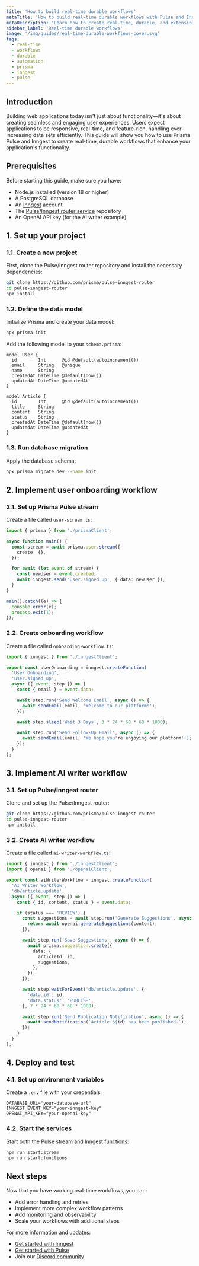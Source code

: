 ```yaml
---
title: 'How to build real-time durable workflows'
metaTitle: 'How to build real-time durable workflows with Pulse and Inngest'
metaDescription: 'Learn how to create real-time, durable, and extensible workflows using Prisma Pulse and Inngest.'
sidebar_label: 'Real-time durable workflows'
image: '/img/guides/real-time-durable-workflows-cover.svg'
tags:
  - real-time
  - workflows
  - durable
  - automation
  - prisma
  - inngest
  - pulse
---
```


## Introduction

Building web applications today isn't just about functionality—it's about creating seamless and engaging user experiences. Users expect applications to be responsive, real-time, and feature-rich, handling ever-increasing data sets efficiently. This guide will show you how to use Prisma Pulse and Inngest to create real-time, durable workflows that enhance your application's functionality.

## Prerequisites

Before starting this guide, make sure you have:

- Node.js installed (version 18 or higher)
- A PostgreSQL database
- An [Inngest](https://www.inngest.com) account
- The [Pulse/Inngest router service](https://github.com/prisma/pulse-inngest-router) repository
- An OpenAI API key (for the AI writer example)

## 1. Set up your project

### 1.1. Create a new project

First, clone the Pulse/Inngest router repository and install the necessary dependencies:

```bash
git clone https://github.com/prisma/pulse-inngest-router
cd pulse-inngest-router
npm install
```

### 1.2. Define the data model

Initialize Prisma and create your data model:

```bash
npx prisma init
```

Add the following model to your `schema.prisma`:

```prisma
model User {
  id        Int      @id @default(autoincrement())
  email     String   @unique
  name      String
  createdAt DateTime @default(now())
  updatedAt DateTime @updatedAt
}

model Article {
  id        Int      @id @default(autoincrement())
  title     String
  content   String
  status    String
  createdAt DateTime @default(now())
  updatedAt DateTime @updatedAt
}
```

### 1.3. Run database migration

Apply the database schema:

```bash
npx prisma migrate dev --name init
```

## 2. Implement user onboarding workflow

### 2.1. Set up Prisma Pulse stream

Create a file called `user-stream.ts`:

```typescript
import { prisma } from './prismaClient';

async function main() {
  const stream = await prisma.user.stream({
    create: {},
  });

  for await (let event of stream) {
    const newUser = event.created;
    await inngest.send('user.signed_up', { data: newUser });
  }
}

main().catch((e) => {
  console.error(e);
  process.exit(1);
});
```

### 2.2. Create onboarding workflow

Create a file called `onboarding-workflow.ts`:

```typescript
import { inngest } from './inngestClient';

export const userOnboarding = inngest.createFunction(
  'User Onboarding',
  'user.signed_up',
  async ({ event, step }) => {
    const { email } = event.data;

    await step.run('Send Welcome Email', async () => {
      await sendEmail(email, 'Welcome to our platform!');
    });

    await step.sleep('Wait 3 Days', 3 * 24 * 60 * 60 * 1000);

    await step.run('Send Follow-Up Email', async () => {
      await sendEmail(email, 'We hope you're enjoying our platform!');
    });
  }
);
```

## 3. Implement AI writer workflow

### 3.1. Set up Pulse/Inngest router

Clone and set up the Pulse/Inngest router:

```bash
git clone https://github.com/prisma/pulse-inngest-router
cd pulse-inngest-router
npm install
```

### 3.2. Create AI writer workflow

Create a file called `ai-writer-workflow.ts`:

```typescript
import { inngest } from './inngestClient';
import { openai } from './openaiClient';

export const aiWriterWorkflow = inngest.createFunction(
  'AI Writer Workflow',
  'db/article.update',
  async ({ event, step }) => {
    const { id, content, status } = event.data;

    if (status === 'REVIEW') {
      const suggestions = await step.run('Generate Suggestions', async () => {
        return await openai.generateSuggestions(content);
      });

      await step.run('Save Suggestions', async () => {
        await prisma.suggestion.create({
          data: {
            articleId: id,
            suggestions,
          },
        });
      });

      await step.waitForEvent('db/article.update', {
        'data.id': id,
        'data.status': 'PUBLISH',
      }, 7 * 24 * 60 * 60 * 1000);

      await step.run('Send Publication Notification', async () => {
        await sendNotification(`Article ${id} has been published.`);
      });
    }
  }
);
```

## 4. Deploy and test

### 4.1. Set up environment variables

Create a `.env` file with your credentials:

```
DATABASE_URL="your-database-url"
INNGEST_EVENT_KEY="your-inngest-key"
OPENAI_API_KEY="your-openai-key"
```

### 4.2. Start the services

Start both the Pulse stream and Inngest functions:

```bash
npm run start:stream
npm run start:functions
```

## Next steps

Now that you have working real-time workflows, you can:

- Add error handling and retries
- Implement more complex workflow patterns
- Add monitoring and observability
- Scale your workflows with additional steps

For more information and updates:
- [Get started with Inngest](https://www.inngest.com)
- [Get started with Pulse](https://www.prisma.io/pulse)
- Join our [Discord community](https://discord.com/invite/prisma)
